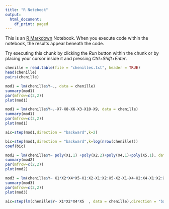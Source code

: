---
title: "R Notebook"
output:
  html_document:
    df_print: paged
---

This is an [R Markdown](http://rmarkdown.rstudio.com) Notebook. When you execute code within the notebook, the results appear beneath the code.

Try executing this chunk by clicking the *Run* button within the chunk or by placing your cursor inside it and pressing *Ctrl+Shift+Enter*.

```{r}
chenille = read.table(file = "chenilles.txt", header = TRUE)
head(chenille)
pairs(chenille)

```

```{r}

mod1 = lm(chenille$Y~., data = chenille)
summary(mod1)
par(mfrow=c(2,2))
plot(mod1)
```

```{r}
mod1 = lm(chenille$Y~.-X7-X8-X6-X3-X10-X9, data = chenille)
summary(mod1)
par(mfrow=c(2,2))
plot(mod1)
```

```{r}
aic=step(mod1,direction = "backward",k=2)
```

```{r}
bic=step(mod1,direction = "backward",k=log(nrow(chenille)))
coef(bic)
```

```{r}
mod2 = lm(chenille$Y~ poly(X1,1) +poly(X2,2)+poly(X4,1)+poly(X5,1), data = chenille)
summary(mod2)
par(mfrow=c(2,2))
plot(mod2)
```

```{r}
mod3 = lm(chenille$Y~ X1*X2*X4*X5-X1:X2-X1:X2:X5-X2-X1-X4-X2:X4-X1:X2:X4:X5-X2:X4:X5-X1:X4-X2:X5  , data = chenille)
summary(mod3)
par(mfrow=c(2,2))
plot(mod3)
```

```{r}
aic=step(lm(chenille$Y~ X1*X2*X4*X5  , data = chenille),direction = "backward",k=2)
```
